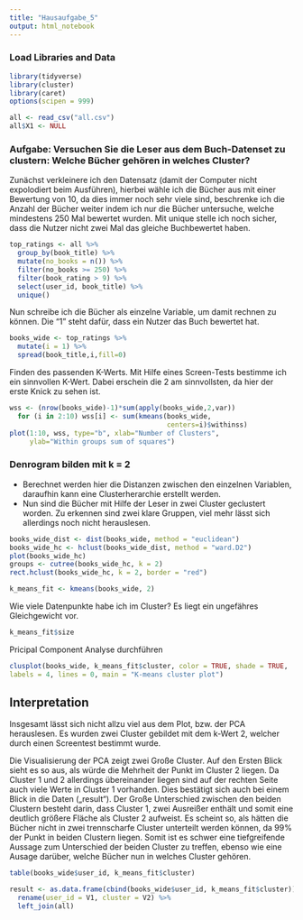```yaml
---
title: "Hausaufgabe_5"
output: html_notebook
---
```

### Load Libraries and Data
```r
library(tidyverse)
library(cluster)
library(caret)
options(scipen = 999)
```

```r
all <- read_csv("all.csv")
all$X1 <- NULL
```

### Aufgabe: Versuchen Sie die Leser aus dem Buch-Datenset zu clustern: Welche Bücher gehören in welches Cluster?

Zunächst verkleinere ich den Datensatz (damit der Computer nicht expolodiert beim Ausführen), hierbei wähle ich die Bücher aus mit einer Bewertung von 10, da dies immer noch sehr viele sind, beschrenke ich die Anzahl der Bücher weiter indem ich nur die Bücher untersuche, welche mindestens 250 Mal bewertet wurden. Mit unique stelle ich noch sicher, dass die Nutzer nicht zwei Mal das gleiche Buchbewertet haben. 

```r
top_ratings <- all %>% 
  group_by(book_title) %>%
  mutate(no_books = n()) %>% 
  filter(no_books >= 250) %>%
  filter(book_rating > 9) %>%
  select(user_id, book_title) %>% 
  unique()
```

Nun schreibe ich die Bücher als einzelne Variable, um damit rechnen zu können. Die "1" steht dafür, dass ein Nutzer das Buch bewertet hat. 
```r
books_wide <- top_ratings %>% 
  mutate(i = 1) %>% 
  spread(book_title,i,fill=0)
```

Finden des passenden K-Werts. Mit Hilfe eines Screen-Tests bestimme ich ein sinnvollen K-Wert. Dabei erschein die 2 am sinnvollsten, da hier der erste Knick zu sehen ist.
```r
wss <- (nrow(books_wide)-1)*sum(apply(books_wide,2,var))
  for (i in 2:10) wss[i] <- sum(kmeans(books_wide,
                                       centers=i)$withinss)
plot(1:10, wss, type="b", xlab="Number of Clusters",
     ylab="Within groups sum of squares")
```

### Denrogram bilden mit k = 2

* Berechnet werden hier die Distanzen zwischen den einzelnen Variablen, daraufhin kann eine Clusterherarchie erstellt werden. 
* Nun sind die Bücher mit Hilfe der Leser in zwei Cluster geclustert worden. Zu erkennen sind zwei klare Gruppen, viel mehr lässt sich allerdings noch nicht herauslesen. 
```r
books_wide_dist <- dist(books_wide, method = "euclidean")
books_wide_hc <- hclust(books_wide_dist, method = "ward.D2")
plot(books_wide_hc)
groups <- cutree(books_wide_hc, k = 2)
rect.hclust(books_wide_hc, k = 2, border = "red")
```

```r
k_means_fit <- kmeans(books_wide, 2)
```

Wie viele Datenpunkte habe ich im Cluster? Es liegt ein ungefähres Gleichgewicht vor. 
```r
k_means_fit$size
```
Pricipal Component Analyse durchführen

```r
clusplot(books_wide, k_means_fit$cluster, color = TRUE, shade = TRUE,
labels = 4, lines = 0, main = "K-means cluster plot")
```
## Interpretation

Insgesamt lässt sich nicht allzu viel aus dem Plot, bzw. der PCA herauslesen. Es wurden zwei Cluster gebildet mit dem k-Wert 2, welcher durch einen Screentest bestimmt wurde. 

Die Visualisierung der PCA zeigt zwei Große Cluster. Auf den Ersten Blick sieht es so aus, als würde die Mehrheit der Punkt im Cluster 2 liegen. Da Cluster 1 und 2 allerdings übereinander liegen sind auf der rechten Seite auch viele Werte in Cluster 1 vorhanden. Dies bestätigt sich auch bei einem Blick in die Daten („result“). Der Große Unterschied zwischen den beiden Clustern besteht darin, dass Cluster 1, zwei Ausreißer enthält und somit eine deutlich größere Fläche als Cluster 2 aufweist. Es scheint so, als hätten die Bücher nicht in zwei trennscharfe Cluster unterteilt werden können, da 99% der Punkt in beiden Clustern liegen. Somit ist es schwer eine tiefgreifende Aussage zum Unterschied der beiden Cluster zu treffen, ebenso wie eine Ausage darüber, welche Bücher nun in welches Cluster gehören. 


```r
table(books_wide$user_id, k_means_fit$cluster)
```
```r
result <- as.data.frame(cbind(books_wide$user_id, k_means_fit$cluster)) %>% 
  rename(user_id = V1, cluster = V2) %>% 
  left_join(all)
``` 

